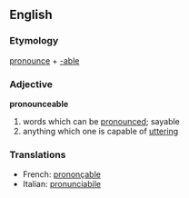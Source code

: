 == English ==
===Etymology===
[[pronounce]] + [[-able]]

===Adjective===
'''pronounceable'''
#words which can be [[pronounced]]; sayable
#anything which one is capable of [[utter]]ing

===Translations===
*French: [[prononçable]]
*Italian: [[pronunciabile]]